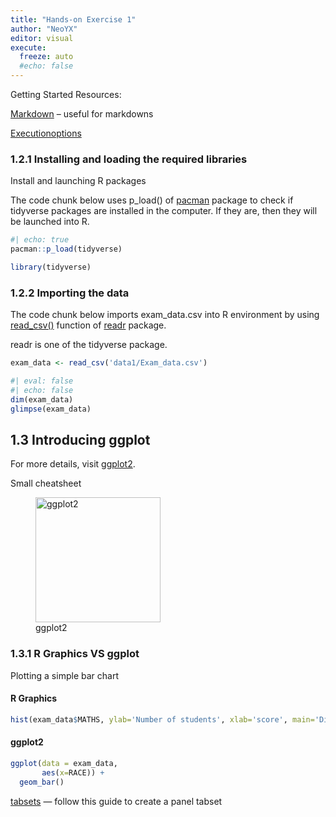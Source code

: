 ```yaml
---
title: "Hands-on Exercise 1"
author: "NeoYX"
editor: visual
execute: 
  freeze: auto
  #echo: false
---
```


Getting Started Resources:

[Markdown](https://quarto.org/docs/authoring/markdown-basics.html) -- useful for markdowns

[Executionoptions](https://quarto.org/docs/computations/execution-options.html)

### 1.2.1 Installing and loading the required libraries

Install and launching R packages

The code chunk below uses p_load() of [pacman](https://rpubs.com/akshaypatankar/594834) package to check if tidyverse packages are installed in the computer. If they are, then they will be launched into R.

```r
#| echo: true
pacman::p_load(tidyverse)
```

```r
library(tidyverse)
```

### 1.2.2 Importing the data

The code chunk below imports exam_data.csv into R environment by using [read_csv()](https://readr.tidyverse.org/reference/read_delim.html) function of [readr](https://readr.tidyverse.org/) package.

readr is one of the tidyverse package.

```r
exam_data <- read_csv('data1/Exam_data.csv')
```

```r
#| eval: false
#| echo: false
dim(exam_data)
glimpse(exam_data)
```

## 1.3 Introducing ggplot

For more details, visit [ggplot2](https://ggplot2.tidyverse.org/).

Small cheatsheet

![ggplot2](histcodes.png){width="200"}

### 1.3.1 R Graphics VS ggplot

Plotting a simple bar chart

::: panel-tabset
#### R Graphics

```r
hist(exam_data$MATHS, ylab='Number of students', xlab='score', main='Distribution of Math scores')
```

#### ggplot2

```r
ggplot(data = exam_data,
       aes(x=RACE)) + 
  geom_bar()

```
:::

[tabsets](https://freyasystems.com/how-to-create-tabsets-using-quarto-r/) --- follow this guide to create a panel tabset
